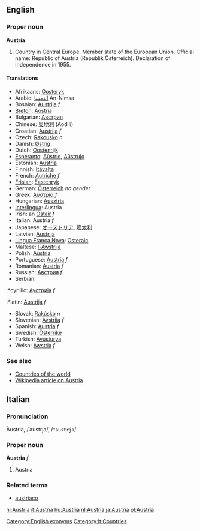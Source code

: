 ==English==

===Proper noun===
'''Austria'''

# Country in Central Europe. Member state of the European Union. Official name: Republic of Austria (Republik Österreich). Declaration of independence in 1955.

====Translations====
*Afrikaans: [[Oosteryk]]
*Arabic: [[النمسا]] An-Nimsa
*Bosnian: [[Austrija]] ''f''
*[[Breton]]: [[Aostria]]
*Bulgarian: [[Австрия]]
*Chinese: [[奥地利]] (Àodìlì)
*Croatian: [[Austrija]] ''f''
*Czech: [[Rakousko]] ''n''
*Danish: [[Østrig]]
*Dutch: [[Oostenrijk]]
*[[Esperanto]]: [[Aŭstrio]], [[Aŭstrujo]]
*Estonian: [[Austria]]
*Finnish: [[Itävalta]]
*French: [[Autriche]] ''f''
*[[Frisian]]: [[Eastenryk]]
*German: [[Österreich]] ''no gender''
*Greek: [[Αυστρία]] ''f''
*Hungarian: [[Ausztria]]
*[[Interlingua]]: Austria
*Irish: an [[Ostair]] ''f''
*Italian: Austria ''f''
*Japanese: [[オーストリア]], [[墺太利]]
*Latvian: [[Austrija]]
*[[Lingua Franca Nova]]: [[Osteraic]]
*Maltese: [[l-Awstrija]]
*Polish: [[Austria]]
*Portuguese: [[Áustria]] ''f''
*Romanian: [[Austria]] ''f''
*Russian: [[Австрия]] ''f''
*Serbian:
:*cyrillic: [[Аустрија]] ''f''
:*latin: [[Austrija]] ''f''
*Slovak: [[Rakúsko]] ''n''
*Slovenian: [[Avstrija]] ''f''
*Spanish: [[Austria]] ''f''
*Swedish: [[Österrike]]
*Turkish: [[Avusturya]]
*Welsh: [[Awstria]] ''f''

===See also===
*[[Countries of the world]]
*[[w:Austria|Wikipedia article on Austria]]

[[Category:English exonyms]]

==Italian==
===Pronunciation===
Àustria, /ˈaustrja/, /<tt>"austrja</tt>/
===Proper noun===
'''Austria''' ''f''

# Austria
===Related terms===
*[[austriaco]]
[[Category:It:Countries]]
[[hi:Austria]]
[[it:Austria]]
[[hu:Austria]]
[[nl:Austria]]
[[ja:Austria]]
[[pl:Austria]]